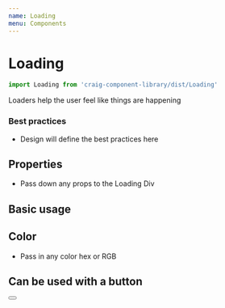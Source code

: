 ```yaml
---
name: Loading
menu: Components
---
```



# Loading

```javascript
import Loading from 'craig-component-library/dist/Loading'
```

Loaders help the user feel like things are happening

### Best practices
- Design will define the best practices here

## Properties
* Pass down any props to the Loading Div
<PropsTable of={Loading} />

## Basic usage

<Playground>
  <Loading color="#fff" />
</Playground>


## Color
* Pass in any color hex or RGB

<Playground>
  <Loading color="#fff" />
  <Loading color="#555" />
  <Loading color="#000" />
</Playground>

## Can be used with a button

<Playground>
  <Button size="lg">
    <Loading color="#fff" size="lg" />
  </Button>
</Playground>
